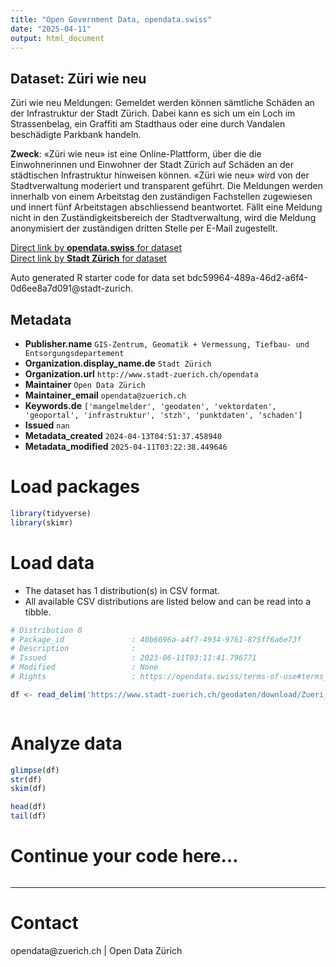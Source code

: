 ```yaml
---
title: "Open Government Data, opendata.swiss"
date: "2025-04-11"
output: html_document
---
```


## Dataset: Züri wie neu

Züri wie neu Meldungen: Gemeldet werden können sämtliche Schäden an der Infrastruktur der Stadt Zürich. Dabei kann es sich um ein Loch im Strassenbelag, ein Graffiti am Stadthaus oder eine durch Vandalen beschädigte Parkbank handeln. 

**Zweck**: «Züri wie neu» ist eine Online-Plattform, über die die Einwohnerinnen und Einwohner der Stadt Zürich auf Schäden an der städtischen Infrastruktur hinweisen können. «Züri wie neu» wird von der Stadtverwaltung moderiert und transparent geführt. Die Meldungen werden innerhalb von einem Arbeitstag den zuständigen Fachstellen zugewiesen und innert fünf Arbeitstagen abschliessend beantwortet. Fällt eine Meldung nicht in den Zuständigkeitsbereich der Stadtverwaltung, wird die Meldung anonymisiert der zuständigen dritten Stelle per E-Mail zugestellt.

[Direct link by **opendata.swiss** for dataset](https://opendata.swiss/de/dataset/zuri-wie-neu)<br>
[Direct link by **Stadt Zürich** for dataset](https://data.stadt-zuerich.ch/dataset/geo_zueri_wie_neu)

Auto generated R starter code for data set bdc59964-489a-46d2-a6f4-0d6ee8a7d091@stadt-zurich.

## Metadata

- **Publisher.name** `GIS-Zentrum, Geomatik + Vermessung, Tiefbau- und Entsorgungsdepartement`
- **Organization.display_name.de** `Stadt Zürich`
- **Organization.url** `http://www.stadt-zuerich.ch/opendata`
- **Maintainer** `Open Data Zürich`
- **Maintainer_email** `opendata@zuerich.ch`
- **Keywords.de** `['mangelmelder', 'geodaten', 'vektordaten', 'geoportal', 'infrastruktur', 'stzh', 'punktdaten', 'schaden']`
- **Issued** `nan`
- **Metadata_created** `2024-04-13T04:51:37.458940`
- **Metadata_modified** `2025-04-11T03:22:38.449646`


# Load packages

```r

library(tidyverse)
library(skimr)

```

# Load data

-   The dataset has 1 distribution(s) in CSV format.
-   All available CSV distributions are listed below and can be read into a tibble.

```r

# Distribution 0
# Package_id               : 40b6696a-a4f7-4934-9761-875ff6a6e73f
# Description              : 
# Issued                   : 2023-06-11T03:11:41.796771
# Modified                 : None
# Rights                   : https://opendata.swiss/terms-of-use#terms_open

df <- read_delim('https://www.stadt-zuerich.ch/geodaten/download/Zueri_wie_neu?format=10008')



```

# Analyze data

```r

glimpse(df)
str(df)
skim(df)

head(df)
tail(df)

```

# Continue your code here...

```r

```

------------------------------------------------------------------------

# Contact

opendata@zuerich.ch | Open Data Zürich
